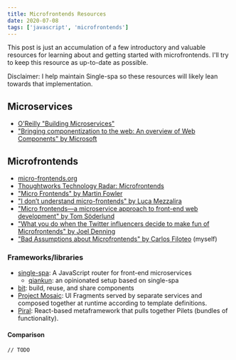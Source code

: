 ```yaml
---
title: Microfrontends Resources
date: 2020-07-08
tags: ['javascript', 'microfrontends']
---
```


This post is just an accumulation of a few introductory and valuable resources for learning about and getting started with microfrontends. I'll try to keep this resource as up-to-date as possible.

<Aside info>

Disclaimer: I help maintain Single-spa so these resources will likely lean towards that implementation.

</Aside>

## Microservices

- [O'Reilly "Building Microservices"](https://www.oreilly.com/library/view/building-microservices/9781491950340/)
- ["Bringing componentization to the web: An overview of Web Components" by Microsoft](https://blogs.windows.com/msedgedev/2015/07/14/bringing-componentization-to-the-web-an-overview-of-web-components/)

## Microfrontends

- [micro-frontends.org](https://micro-frontends.org/)
- [Thoughtworks Technology Radar: Microfrontends](https://www.thoughtworks.com/radar/techniques/micro-frontends)
- ["Micro Frontends" by Martin Fowler](https://martinfowler.com/articles/micro-frontends.html)
- ["I don’t understand micro-frontends" by Luca Mezzalira](https://medium.com/@lucamezzalira/i-dont-understand-micro-frontends-88f7304799a9)
- ["Micro frontends—a microservice approach to front-end web development" by Tom Söderlund](https://medium.com/@tomsoderlund/micro-frontends-a-microservice-approach-to-front-end-web-development-f325ebdadc16)
- ["What you do when the Twitter influencers decide to make fun of Microfrontends" by Joel Denning](https://medium.com/@joeldenning/what-you-do-when-the-twitter-influencers-decide-to-make-fun-of-microfrontends-11da074319ff)
- ["Bad Assumptions about Microfrontends" by Carlos Filoteo](/bad-assumptions-about-microfrontends/) (myself)

### Frameworks/libraries

- [single-spa](https://single-spa.js.org/): A JavaScript router for front-end microservices
  - [qiankun](https://github.com/umijs/qiankun): an opinionated setup based on single-spa
- [bit](https://bit.dev/): build, reuse, and share components
- [Project Mosaic](https://www.mosaic9.org/): UI Fragments served by separate services and composed together at runtime according to template definitions.
- [Piral](https://piral.io/): React-based metaframework that pulls together Pilets (bundles of functionality).

#### Comparison

`// TODO`

<!-- 
| framework | tagline | framework support |
|---|---|---|
| single-spa | | |
-->
